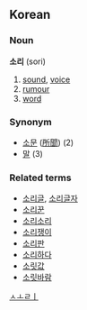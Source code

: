 ==Korean==
===Noun===
'''소리''' (sori)

# [[sound]], [[voice]]
# [[rumour]]
# [[word]]

===Synonym===
*[[소문]] ([[所聞]]) (2)
*[[말]] (3)

===Related terms===
*[[소리글]], [[소리글자]]
*[[소리꾼]]
*[[소리소리]]
*[[소리쟁이]]
*[[소리판]]
*[[소리하다]]
*[[소릿값]]
*[[소릿바람]]
[[Category:Korean nouns|ㅅㅗㄹㅣ]]